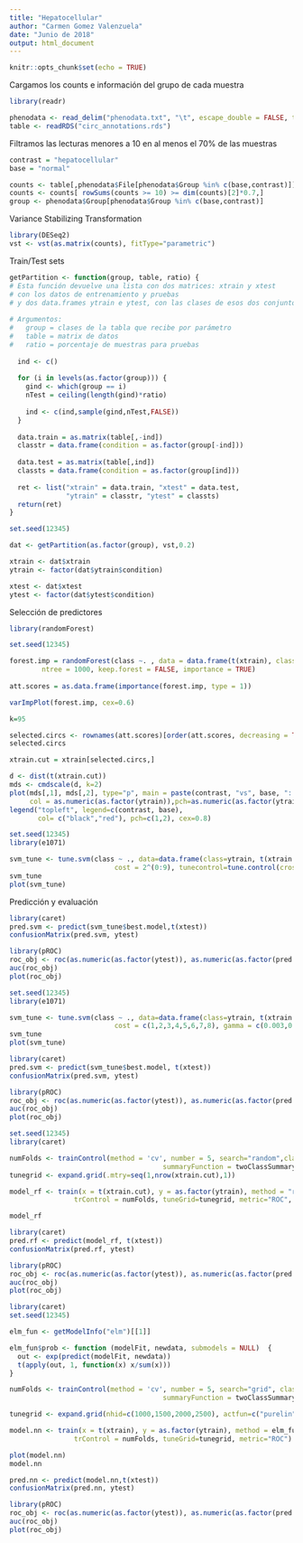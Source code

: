 ---
title: "Hepatocellular"
author: "Carmen Gomez Valenzuela"
date: "Junio de 2018"
output: html_document
---

```{r setup, include=FALSE}
knitr::opts_chunk$set(echo = TRUE)
```

Cargamos los counts e información del grupo de cada muestra

```{r, message=FALSE}
library(readr)

phenodata <- read_delim("phenodata.txt", "\t", escape_double = FALSE, trim_ws = TRUE)
table <- readRDS("circ_annotations.rds")

```

Filtramos las lecturas menores a 10 en al menos el 70% de las muestras

```{r}
contrast = "hepatocellular"
base = "normal"

counts <- table[,phenodata$File[phenodata$Group %in% c(base,contrast)]]
counts <- counts[ rowSums(counts >= 10) >= dim(counts)[2]*0.7,]
group <- phenodata$Group[phenodata$Group %in% c(base,contrast)]

```

Variance Stabilizing Transformation
```{r, message=FALSE}
library(DESeq2)
vst <- vst(as.matrix(counts), fitType="parametric")
```

Train/Test sets

```{r}

getPartition <- function(group, table, ratio) {
# Esta función devuelve una lista con dos matrices: xtrain y xtest 
# con los datos de entrenamiento y pruebas
# y dos data.frames ytrain e ytest, con las clases de esos dos conjuntos
  
# Argumentos:
#   group = clases de la tabla que recibe por parámetro
#   table = matrix de datos
#   ratio = porcentaje de muestras para pruebas
  
  ind <- c()
  
  for (i in levels(as.factor(group))) {
    gind <- which(group == i)
    nTest = ceiling(length(gind)*ratio)
    
    ind <- c(ind,sample(gind,nTest,FALSE))
  }
  
  data.train = as.matrix(table[,-ind])
  classtr = data.frame(condition = as.factor(group[-ind]))
  
  data.test = as.matrix(table[,ind])
  classts = data.frame(condition = as.factor(group[ind]))
  
  ret <- list("xtrain" = data.train, "xtest" = data.test, 
              "ytrain" = classtr, "ytest" = classts)
  return(ret)
}

set.seed(12345)

dat <- getPartition(as.factor(group), vst,0.2)

xtrain <- dat$xtrain
ytrain <- factor(dat$ytrain$condition)

xtest <- dat$xtest
ytest <- factor(dat$ytest$condition)

```

Selección de predictores

```{r, message=FALSE}
library(randomForest)

set.seed(12345)

forest.imp = randomForest(class ~. , data = data.frame(t(xtrain), class = ytrain), 
		ntree = 1000, keep.forest = FALSE, importance = TRUE)
		
att.scores = as.data.frame(importance(forest.imp, type = 1))

varImpPlot(forest.imp, cex=0.6)
```

```{r}

k=95

selected.circs <- rownames(att.scores)[order(att.scores, decreasing = TRUE)][1:k]
selected.circs

xtrain.cut = xtrain[selected.circs,]

d <- dist(t(xtrain.cut))
mds <- cmdscale(d, k=2) 
plot(mds[,1], mds[,2], type="p", main = paste(contrast, "vs", base, ": Eucledian MDS.",k,"circRNAs"), 
     col = as.numeric(as.factor(ytrain)),pch=as.numeric(as.factor(ytrain)))
legend("topleft", legend=c(contrast, base),
       col= c("black","red"), pch=c(1,2), cex=0.8)
```
```{r, message=FALSE}
set.seed(12345)
library(e1071)

svm_tune <- tune.svm(class ~ ., data=data.frame(class=ytrain, t(xtrain.cut)),  
                          cost = 2^(0:9), tunecontrol=tune.control(cross=5))
svm_tune
plot(svm_tune)
```

Predicción y evaluación

```{r, message=FALSE}
library(caret)
pred.svm <- predict(svm_tune$best.model,t(xtest))
confusionMatrix(pred.svm, ytest)
```
```{r, message=FALSE}
library(pROC)
roc_obj <- roc(as.numeric(as.factor(ytest)), as.numeric(as.factor(pred.svm)))
auc(roc_obj)
plot(roc_obj)
```

```{r, message=FALSE}
set.seed(12345)
library(e1071)

svm_tune <- tune.svm(class ~ ., data=data.frame(class=ytrain, t(xtrain.cut)),  
                          cost = c(1,2,3,4,5,6,7,8), gamma = c(0.003,0.0045,0.005), tunecontrol=tune.control(cross=5), kernel ="radial")
svm_tune
plot(svm_tune)
```

```{r}
library(caret)
pred.svm <- predict(svm_tune$best.model, t(xtest))
confusionMatrix(pred.svm, ytest)
```
```{r, message=FALSE}
library(pROC)
roc_obj <- roc(as.numeric(as.factor(ytest)), as.numeric(as.factor(pred.svm)))
auc(roc_obj)
plot(roc_obj)
```


```{r,message=FALSE}
set.seed(12345)
library(caret)

numFolds <- trainControl(method = 'cv', number = 5, search="random",classProbs = TRUE,
                                      summaryFunction = twoClassSummary)
tunegrid <- expand.grid(.mtry=seq(1,nrow(xtrain.cut),1))

model_rf <- train(x = t(xtrain.cut), y = as.factor(ytrain), method = "rf",
                trControl = numFolds, tuneGrid=tunegrid, metric="ROC", importance = T, ntree=1000)

model_rf
```

```{r, message=FALSE}
library(caret)
pred.rf <- predict(model_rf, t(xtest))
confusionMatrix(pred.rf, ytest)
```
```{r}
library(pROC)
roc_obj <- roc(as.numeric(as.factor(ytest)), as.numeric(as.factor(pred.rf)))
auc(roc_obj)
plot(roc_obj)
```

```{r, message=FALSE}
library(caret)
set.seed(12345)

elm_fun <- getModelInfo("elm")[[1]]

elm_fun$prob <- function (modelFit, newdata, submodels = NULL)  {
  out <- exp(predict(modelFit, newdata))
  t(apply(out, 1, function(x) x/sum(x)))
}

numFolds <- trainControl(method = 'cv', number = 5, search="grid", classProbs = TRUE,
                                      summaryFunction = twoClassSummary)

tunegrid <- expand.grid(nhid=c(1000,1500,2000,2500), actfun=c("purelin"))

model.nn <- train(x = t(xtrain), y = as.factor(ytrain), method = elm_fun,
                trControl = numFolds, tuneGrid=tunegrid, metric="ROC")

plot(model.nn)
model.nn

```

```{r, message=FALSE}
pred.nn <- predict(model.nn,t(xtest))
confusionMatrix(pred.nn, ytest)
```

```{r, message=FALSE}
library(pROC)
roc_obj <- roc(as.numeric(as.factor(ytest)), as.numeric(as.factor(pred.nn)))
auc(roc_obj)
plot(roc_obj)
```

